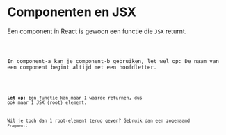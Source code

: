 

# Componenten en JSX

Een component in React is gewoon een functie die `JSX` returnt.

<Code code={example1} />

In component-a kan je component-b gebruiken, let wel op: De naam van een component begint
altijd met een hoofdletter.

<Code code={example2} />

**Let op:** Een functie kan maar 1 waarde returnen, dus ook maar 1 JSX (root)
element.

Wil je toch dan 1 root-element terug geven? Gebruik dan een zogenaamd `Fragment`:

<Code code={example3} />
